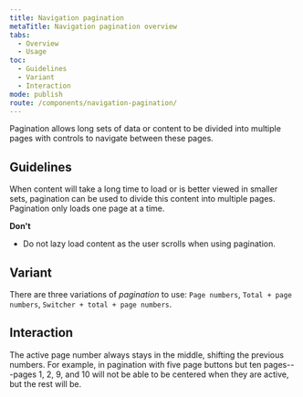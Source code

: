```yaml
---
title: Navigation pagination
metaTitle: Navigation pagination overview
tabs:
  - Overview
  - Usage
toc:
  - Guidelines
  - Variant
  - Interaction
mode: publish
route: /components/navigation-pagination/
---
```


Pagination allows long sets of data or content to be divided into multiple pages with controls to navigate between these pages.

<!--One to two sentences as an introduction to the component-->

## Guidelines

<!--List how to use it, sizes, widths, grid interactions, color allowances -->

When content will take a long time to load or is better viewed in smaller sets, pagination can be used to divide this content into multiple pages. Pagination only loads one page at a time.

**Don't**

<!--Bullet point list if needed -->

- Do not lazy load content as the user scrolls when using pagination.

## Variant

<!--One ### heading per frame in Figma, explaining each component in that frame. One 'content' section per variation if needed -->

There are three variations of _pagination_ to use: `Page numbers`, `Total + page numbers`, `Switcher + total + page numbers`.

<FigmaImage
  url="https://www.figma.com/file/0bGXR2sCwMVSDNyyzu5BXrO5/UI%E2%80%94User-Interface?node-id=17627%3A14"
  alt="Figma design sketches of pagination"
/>

## Interaction

The active page number always stays in the middle, shifting the previous numbers. For example, in pagination with five page buttons but ten pages---pages 1, 2, 9, and 10 will not be able to be centered when they are active, but the rest will be.
